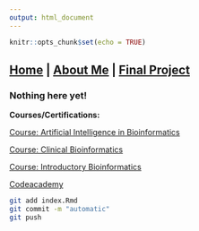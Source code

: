 ```yaml
---
output: html_document
---
```


```r
knitr::opts_chunk$set(echo = TRUE)
```

## [Home](https://annettelewis.github.io/) | [About Me](https://annettelewis.github.io/about_me/) | [Final Project](https://annettelewis.github.io/final_project/)

### Nothing here yet!

**Courses/Certifications:**

[Course: Artificial Intelligence in Bioinformatics](https://www.futurelearn.com/courses/artificial-intelligence-in-bioinformatics/3/todo/167078)

[Course: Clinical Bioinformatics](https://www.futurelearn.com/courses/bioinformatics/10/todo/73533)

[Course: Introductory Bioinformatics](https://www.ebi.ac.uk/training/online/courses/introductory-bioinformatics-pathway/#vf-tabs__section--overview)

[Codeacademy](https://www.codecademy.com/catalog)

```bash
git add index.Rmd
git commit -m "automatic"
git push
```
